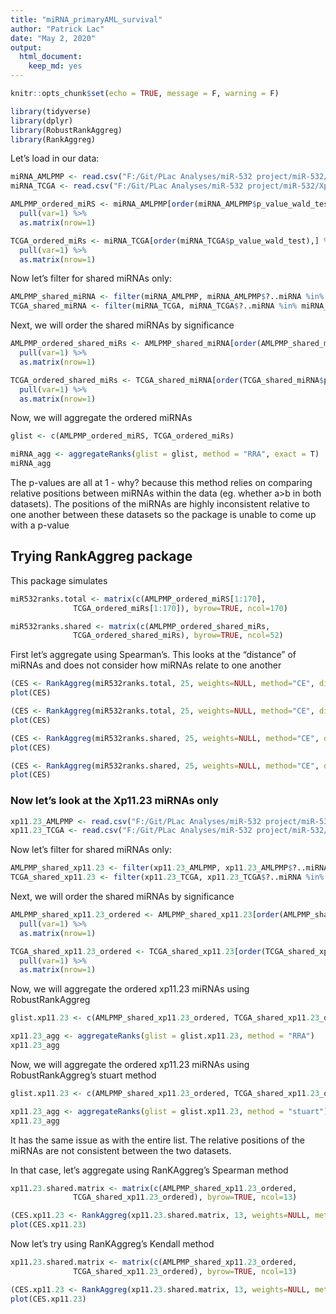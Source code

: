 ```yaml
---
title: "miRNA_primaryAML_survival"
author: "Patrick Lac"
date: "May 2, 2020"
output: 
  html_document: 
    keep_md: yes
---
```


```r
knitr::opts_chunk$set(echo = TRUE, message = F, warning = F)
```

```r
library(tidyverse)
library(dplyr)
library(RobustRankAggreg)
library(RankAggreg)
```

Let's load in our data:

``` r
miRNA_AMLPMP <- read.csv("F:/Git/PLac Analyses/miR-532 project/miR-532/Xp11.23/Data/Table3_significant_miRNAs_by_Cox_in_PMP.csv")
miRNA_TCGA <- read.csv("F:/Git/PLac Analyses/miR-532 project/miR-532/Xp11.23/Data/Table1_significant_miRNAs_by_Cox_in_TCGA.csv")
```

``` r
AMLPMP_ordered_miRS <- miRNA_AMLPMP[order(miRNA_AMLPMP$p_value_wald_test),] %>%
  pull(var=1) %>%
  as.matrix(nrow=1)

TCGA_ordered_miRs <- miRNA_TCGA[order(miRNA_TCGA$p_value_wald_test),] %>%
  pull(var=1) %>%
  as.matrix(nrow=1)
```

Now let's filter for shared miRNAs only:
``` r
AMLPMP_shared_miRNA <- filter(miRNA_AMLPMP, miRNA_AMLPMP$?..miRNA %in% miRNA_TCGA$?..miRNA)
TCGA_shared_miRNA <- filter(miRNA_TCGA, miRNA_TCGA$?..miRNA %in% miRNA_AMLPMP$?..miRNA)
```

Next, we will order the shared miRNAs by significance
``` r
AMLPMP_ordered_shared_miRs <- AMLPMP_shared_miRNA[order(AMLPMP_shared_miRNA$p_value_wald_test),] %>%
  pull(var=1) %>%
  as.matrix(nrow=1)

TCGA_ordered_shared_miRs <- TCGA_shared_miRNA[order(TCGA_shared_miRNA$p_value_wald_test),] %>%
  pull(var=1) %>%
  as.matrix(nrow=1)
```

Now, we will aggregate the ordered miRNAs 
``` r
glist <- c(AMLPMP_ordered_miRS, TCGA_ordered_miRs)

miRNA_agg <- aggregateRanks(glist = glist, method = "RRA", exact = T)
miRNA_agg
```
The p-values are all at 1 - why? because this method relies on comparing relative positions between miRNAs within the data (eg. whether a>b in both datasets). The positions of the miRNAs are highly inconsistent relative to one another between these datasets so the package is unable to come up with a p-value

## Trying RankAggreg package
This package simulates 

``` r
miR532ranks.total <- matrix(c(AMLPMP_ordered_miRS[1:170],
              TCGA_ordered_miRs[1:170]), byrow=TRUE, ncol=170)

miR532ranks.shared <- matrix(c(AMLPMP_ordered_shared_miRs,
              TCGA_ordered_shared_miRs), byrow=TRUE, ncol=52)
```

First let's aggregate using Spearman's. This looks at the "distance" of miRNAs and does not consider how miRNAs relate to one another
``` r
(CES <- RankAggreg(miR532ranks.total, 25, weights=NULL, method="CE", distance="Spearman", rho=.1, convIn=30))
plot(CES)
```

``` r
(CES <- RankAggreg(miR532ranks.total, 25, weights=NULL, method="CE", distance="Kendall", rho=.1, convIn=7))
plot(CES)
```

``` r
(CES <- RankAggreg(miR532ranks.shared, 25, weights=NULL, method="CE", distance="Spearman", rho=.1, convIn=30))
plot(CES)
```

``` r
(CES <- RankAggreg(miR532ranks.shared, 25, weights=NULL, method="CE", distance="Kendall", rho=.1, convIn=7))
plot(CES)
```

### Now let's look at the Xp11.23 miRNAs only
``` r
xp11.23_AMLPMP <- read.csv("F:/Git/PLac Analyses/miR-532 project/miR-532/Xp11.23/Data/Table4_significant_Xp11.23_miRNAs_by_Cox_in_PMP.csv")
xp11.23_TCGA <- read.csv("F:/Git/PLac Analyses/miR-532 project/miR-532/Xp11.23/Data/Table2_significant_Xp11.23_miRNAs_by_Cox_in_TCGA.csv")
```

Now let's filter for shared miRNAs only:
``` r
AMLPMP_shared_xp11.23 <- filter(xp11.23_AMLPMP, xp11.23_AMLPMP$?..miRNA %in% xp11.23_TCGA$?..miRNA)
TCGA_shared_xp11.23 <- filter(xp11.23_TCGA, xp11.23_TCGA$?..miRNA %in% xp11.23_AMLPMP$?..miRNA)
```

Next, we will order the shared miRNAs by significance
``` r
AMLPMP_shared_xp11.23_ordered <- AMLPMP_shared_xp11.23[order(AMLPMP_shared_xp11.23$p_value_ward_test),] %>%
  pull(var=1) %>%
  as.matrix(nrow=1)

TCGA_shared_xp11.23_ordered <- TCGA_shared_xp11.23[order(TCGA_shared_xp11.23$p_value_wald_test),] %>%
  pull(var=1) %>%
  as.matrix(nrow=1)
```

Now, we will aggregate the ordered xp11.23 miRNAs using RobustRankAggreg
``` r
glist.xp11.23 <- c(AMLPMP_shared_xp11.23_ordered, TCGA_shared_xp11.23_ordered)

xp11.23_agg <- aggregateRanks(glist = glist.xp11.23, method = "RRA")
xp11.23_agg
```
Now, we will aggregate the ordered xp11.23 miRNAs using RobustRankAggreg's stuart method
``` r
glist.xp11.23 <- c(AMLPMP_shared_xp11.23_ordered, TCGA_shared_xp11.23_ordered)

xp11.23_agg <- aggregateRanks(glist = glist.xp11.23, method = "stuart")
xp11.23_agg
```

It has the same issue as with the entire list.  The relative positions of the miRNAs are not consistent between the two datasets.

In that case, let's aggregate using RanKAggreg's Spearman method
``` r
xp11.23.shared.matrix <- matrix(c(AMLPMP_shared_xp11.23_ordered,
              TCGA_shared_xp11.23_ordered), byrow=TRUE, ncol=13)

(CES.xp11.23 <- RankAggreg(xp11.23.shared.matrix, 13, weights=NULL, method="CE", distance="Spearman", rho=.1, convIn=30))
plot(CES.xp11.23)
```

Now let's try using RanKAggreg's Kendall method
``` r
xp11.23.shared.matrix <- matrix(c(AMLPMP_shared_xp11.23_ordered,
              TCGA_shared_xp11.23_ordered), byrow=TRUE, ncol=13)

(CES.xp11.23 <- RankAggreg(xp11.23.shared.matrix, 13, weights=NULL, method="CE", distance="Kendall", rho=.1, convIn=30))
plot(CES.xp11.23)
```